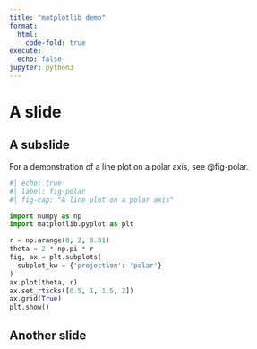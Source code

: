 ```yaml
---
title: "matplotlib demo"
format:
  html:
    code-fold: true
execute:
  echo: false
jupyter: python3
---
```


# A slide

## A subslide

For a demonstration of a line plot on a polar axis, see @fig-polar.

```python
#| echo: true
#| label: fig-polar
#| fig-cap: "A line plot on a polar axis"

import numpy as np
import matplotlib.pyplot as plt

r = np.arange(0, 2, 0.01)
theta = 2 * np.pi * r
fig, ax = plt.subplots(
  subplot_kw = {'projection': 'polar'} 
)
ax.plot(theta, r)
ax.set_rticks([0.5, 1, 1.5, 2])
ax.grid(True)
plt.show()
```

## Another slide
